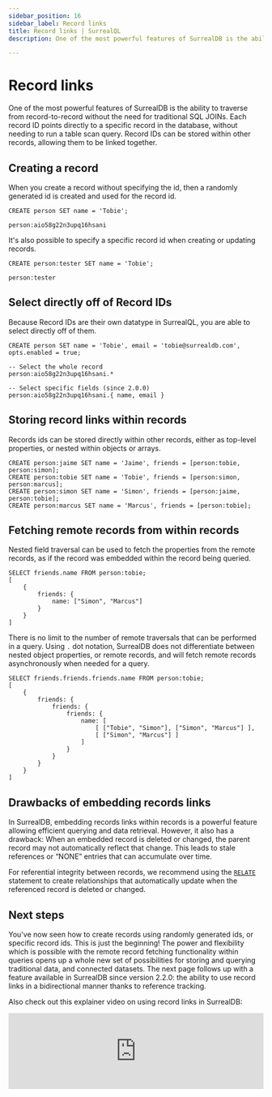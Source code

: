 ```yaml
---
sidebar_position: 16
sidebar_label: Record links
title: Record links | SurrealQL
description: One of the most powerful features of SurrealDB is the ability to traverse from record-to-record without the need for traditional SQL JOINs. Each record ID points directly to a specific record in the database.

---
```


# Record links

One of the most powerful features of SurrealDB is the ability to traverse from record-to-record without the need for traditional SQL JOINs. Each record ID points directly to a specific record in the database, without needing to run a table scan query. Record IDs can be stored within other records, allowing them to be linked together.

## Creating a record
When you create a record without specifying the id, then a randomly generated id is created and used for the record id.

```surql
CREATE person SET name = 'Tobie';

person:aio58g22n3upq16hsani
```

It's also possible to specify a specific record id when creating or updating records.

```surql
CREATE person:tester SET name = 'Tobie';

person:tester
```

## Select directly off of Record IDs
Because Record IDs are their own datatype in SurrealQL, you are able to select directly off of them.

```surql
CREATE person SET name = 'Tobie', email = 'tobie@surrealdb.com', opts.enabled = true;

-- Select the whole record
person:aio58g22n3upq16hsani.*

-- Select specific fields (since 2.0.0)
person:aio58g22n3upq16hsani.{ name, email }
```

## Storing record links within records

Records ids can be stored directly within other records, either as top-level properties, or nested within objects or arrays.

```surql
CREATE person:jaime SET name = 'Jaime', friends = [person:tobie, person:simon];
CREATE person:tobie SET name = 'Tobie', friends = [person:simon, person:marcus];
CREATE person:simon SET name = 'Simon', friends = [person:jaime, person:tobie];
CREATE person:marcus SET name = 'Marcus', friends = [person:tobie];
```

## Fetching remote records from within records

Nested field traversal can be used to fetch the properties from the remote records, as if the record was embedded within the record being queried.

```surql
SELECT friends.name FROM person:tobie;
[
	{
		friends: {
			name: ["Simon", "Marcus"]
		}
	}
]
```

There is no limit to the number of remote traversals that can be performed in a query. Using `.` dot notation, SurrealDB does not differentiate between nested object properties, or remote records, and will fetch remote records asynchronously when needed for a query.

```surql
SELECT friends.friends.friends.name FROM person:tobie;
[
	{
		friends: {
			friends: {
				friends: {
					name: [
						[ ["Tobie", "Simon"], ["Simon", "Marcus"] ],
						[ ["Simon", "Marcus"] ]
					]
				}
			}
		}
	}
]
```

## Drawbacks of embedding records links

In SurrealDB, embedding records links within records is a powerful feature allowing efficient querying and data retrieval. However, it also has a drawback: When an embedded record is deleted or changed, the parent record may not automatically reflect that change. This leads to stale references or “NONE” entries that can accumulate over time.

For referential integrity between records, we recommend using the [`RELATE`](/docs/surrealql/statements/relate) statement to create relationships that automatically update when the referenced record is deleted or changed.

## Next steps

You've now seen how to create records using randomly generated ids, or specific record ids. This is just the beginning! The power and flexibility which is possible with the remote record fetching functionality within queries opens up a whole new set of possibilities for storing and querying traditional data, and connected datasets. The next page follows up with a feature available in SurrealDB since version 2.2.0: the ability to use record links in a bidirectional manner thanks to reference tracking.

Also check out this explainer video on using record links in SurrealDB:


<iframe width="100%" src="https://www.youtube.com/embed/TyX45cyZ-W0?si=S9M59afDEiqxeC5d" title="YouTube video player" frameborder="0" allow="accelerometer; autoplay; clipboard-write; encrypted-media; gyroscope; picture-in-picture; web-share" referrerpolicy="strict-origin-when-cross-origin" style={{aspectRatio: 1.7, paddingTop: '20px'}} allowfullscreen></iframe>

